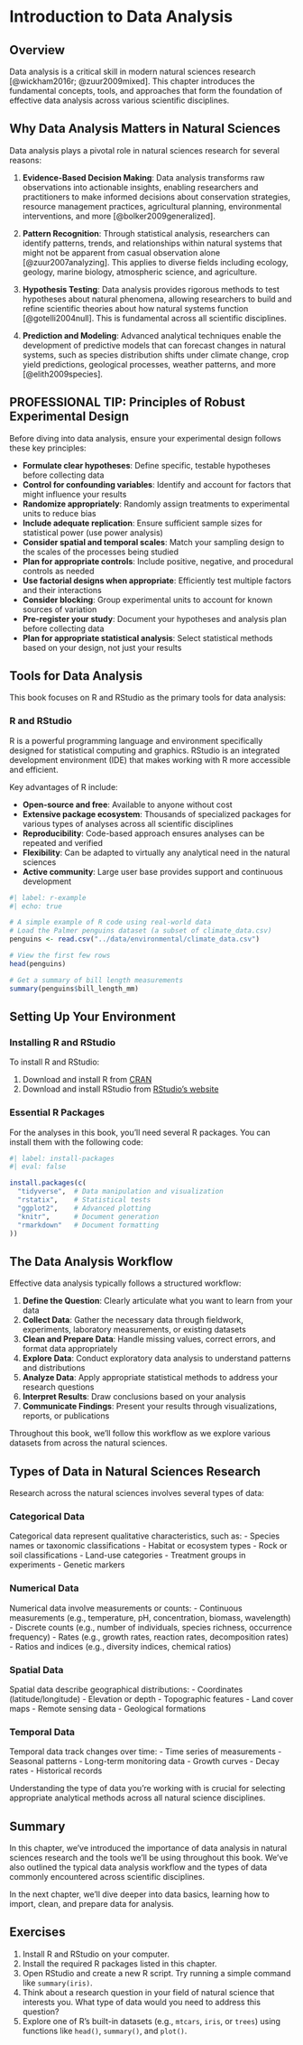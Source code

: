 # Introduction to Data Analysis

## Overview

Data analysis is a critical skill in modern natural sciences research [@wickham2016r; @zuur2009mixed]. This chapter introduces the fundamental concepts, tools, and approaches that form the foundation of effective data analysis across various scientific disciplines.

## Why Data Analysis Matters in Natural Sciences

Data analysis plays a pivotal role in natural sciences research for several reasons:

1. **Evidence-Based Decision Making**: Data analysis transforms raw observations into actionable insights, enabling researchers and practitioners to make informed decisions about conservation strategies, resource management practices, agricultural planning, environmental interventions, and more [@bolker2009generalized].

2. **Pattern Recognition**: Through statistical analysis, researchers can identify patterns, trends, and relationships within natural systems that might not be apparent from casual observation alone [@zuur2007analyzing]. This applies to diverse fields including ecology, geology, marine biology, atmospheric science, and agriculture.

3. **Hypothesis Testing**: Data analysis provides rigorous methods to test hypotheses about natural phenomena, allowing researchers to build and refine scientific theories about how natural systems function [@gotelli2004null]. This is fundamental across all scientific disciplines.

4. **Prediction and Modeling**: Advanced analytical techniques enable the development of predictive models that can forecast changes in natural systems, such as species distribution shifts under climate change, crop yield predictions, geological processes, weather patterns, and more [@elith2009species].

::: {.callout-tip}
## PROFESSIONAL TIP: Principles of Robust Experimental Design

Before diving into data analysis, ensure your experimental design follows these key principles:

- **Formulate clear hypotheses**: Define specific, testable hypotheses before collecting data
- **Control for confounding variables**: Identify and account for factors that might influence your results
- **Randomize appropriately**: Randomly assign treatments to experimental units to reduce bias
- **Include adequate replication**: Ensure sufficient sample sizes for statistical power (use power analysis)
- **Consider spatial and temporal scales**: Match your sampling design to the scales of the processes being studied
- **Plan for appropriate controls**: Include positive, negative, and procedural controls as needed
- **Use factorial designs when appropriate**: Efficiently test multiple factors and their interactions
- **Consider blocking**: Group experimental units to account for known sources of variation
- **Pre-register your study**: Document your hypotheses and analysis plan before collecting data
- **Plan for appropriate statistical analysis**: Select statistical methods based on your design, not just your results
:::

## Tools for Data Analysis

This book focuses on R and RStudio as the primary tools for data analysis:

### R and RStudio

R is a powerful programming language and environment specifically designed for statistical computing and graphics. RStudio is an integrated development environment (IDE) that makes working with R more accessible and efficient.

Key advantages of R include:

- **Open-source and free**: Available to anyone without cost
- **Extensive package ecosystem**: Thousands of specialized packages for various types of analyses across all scientific disciplines
- **Reproducibility**: Code-based approach ensures analyses can be repeated and verified
- **Flexibility**: Can be adapted to virtually any analytical need in the natural sciences
- **Active community**: Large user base provides support and continuous development

```r
#| label: r-example
#| echo: true

# A simple example of R code using real-world data
# Load the Palmer penguins dataset (a subset of climate_data.csv)
penguins <- read.csv("../data/environmental/climate_data.csv")

# View the first few rows
head(penguins)

# Get a summary of bill length measurements
summary(penguins$bill_length_mm)
```

## Setting Up Your Environment

### Installing R and RStudio

To install R and RStudio:

1. Download and install R from [CRAN](https://cran.r-project.org/)
2. Download and install RStudio from [RStudio's website](https://www.rstudio.com/products/rstudio/download/)

### Essential R Packages

For the analyses in this book, you'll need several R packages. You can install them with the following code:

```r
#| label: install-packages
#| eval: false

install.packages(c(
  "tidyverse",  # Data manipulation and visualization
  "rstatix",    # Statistical tests
  "ggplot2",    # Advanced plotting
  "knitr",      # Document generation
  "rmarkdown"   # Document formatting
))
```

## The Data Analysis Workflow

Effective data analysis typically follows a structured workflow:

1. **Define the Question**: Clearly articulate what you want to learn from your data
2. **Collect Data**: Gather the necessary data through fieldwork, experiments, laboratory measurements, or existing datasets
3. **Clean and Prepare Data**: Handle missing values, correct errors, and format data appropriately
4. **Explore Data**: Conduct exploratory data analysis to understand patterns and distributions
5. **Analyze Data**: Apply appropriate statistical methods to address your research questions
6. **Interpret Results**: Draw conclusions based on your analysis
7. **Communicate Findings**: Present your results through visualizations, reports, or publications

Throughout this book, we'll follow this workflow as we explore various datasets from across the natural sciences.

## Types of Data in Natural Sciences Research

Research across the natural sciences involves several types of data:

### Categorical Data

Categorical data represent qualitative characteristics, such as:
- Species names or taxonomic classifications
- Habitat or ecosystem types
- Rock or soil classifications
- Land-use categories
- Treatment groups in experiments
- Genetic markers

### Numerical Data

Numerical data involve measurements or counts:
- Continuous measurements (e.g., temperature, pH, concentration, biomass, wavelength)
- Discrete counts (e.g., number of individuals, species richness, occurrence frequency)
- Rates (e.g., growth rates, reaction rates, decomposition rates)
- Ratios and indices (e.g., diversity indices, chemical ratios)

### Spatial Data

Spatial data describe geographical distributions:
- Coordinates (latitude/longitude)
- Elevation or depth
- Topographic features
- Land cover maps
- Remote sensing data
- Geological formations

### Temporal Data

Temporal data track changes over time:
- Time series of measurements
- Seasonal patterns
- Long-term monitoring data
- Growth curves
- Decay rates
- Historical records

Understanding the type of data you're working with is crucial for selecting appropriate analytical methods across all natural science disciplines.

## Summary

In this chapter, we've introduced the importance of data analysis in natural sciences research and the tools we'll be using throughout this book. We've also outlined the typical data analysis workflow and the types of data commonly encountered across scientific disciplines.

In the next chapter, we'll dive deeper into data basics, learning how to import, clean, and prepare data for analysis.

## Exercises

1. Install R and RStudio on your computer.
2. Install the required R packages listed in this chapter.
3. Open RStudio and create a new R script. Try running a simple command like `summary(iris)`.
4. Think about a research question in your field of natural science that interests you. What type of data would you need to address this question?
5. Explore one of R's built-in datasets (e.g., `mtcars`, `iris`, or `trees`) using functions like `head()`, `summary()`, and `plot()`.
